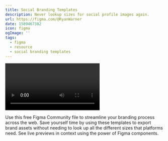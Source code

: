 ```yaml
---
title: Social Branding Templates
description: Never lookup sizes for social profile images again.
url: https://figma.com/@RyanWarner
date: 1589467382
icon: figma
ogImage: ''
tags:
  - figma
  - resource
  - social branding templates
---
```



<Video
  url='https://www.youtube.com/watch?v=k9WbGAMbDRE'
/>

Use this free Figma Community file to streamline your branding process across the web. Save yourself time by using these templates to export brand assets without needing to look up all the different sizes that platforms need. See live previews in context using the power of Figma components.
